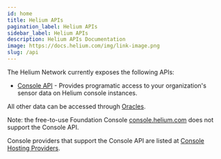 ```yaml
---
id: home
title: Helium APIs
pagination_label: Helium APIs
sidebar_label: Helium APIs
description: Helium APIs Documentation
image: https://docs.helium.com/img/link-image.png
slug: /api
---
```


The Helium Network currently exposes the following APIs:

- [Console API](/archive/api/console) - Provides programatic access to your organization's sensor
  data on Helium console instances.

All other data can be accessed through [Oracles](/oracles/).

Note: the free-to-use Foundation Console [console.helium.com](https://console.helium.com) does not
support the Console API.

Console providers that support the Console API are listed at
[Console Hosting Providers](/network-iot/console/hosting-providers).
